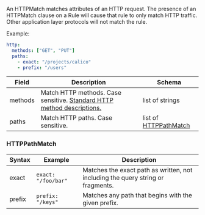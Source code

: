 An HTTPMatch matches attributes of an HTTP request. The presence of an HTTPMatch clause on a Rule will cause that rule to only match HTTP traffic. Other application layer protocols will not match the rule.

Example:

```yaml
http:
  methods: ["GET", "PUT"]
  paths:
    - exact: "/projects/calico"
    - prefix: "/users"
```


| Field | Description | Schema |
|-------|-------------|--------|
| methods | Match HTTP methods. Case sensitive. [Standard HTTP method descriptions.](https://www.w3.org/Protocols/rfc2616/rfc2616-sec9.html) | list of strings |
| paths | Match HTTP paths. Case sensitive. | list of [HTTPPathMatch](#httppathmatch) |

### HTTPPathMatch

| Syntax  | Example             | Description |
|---------|---------------------|-------------|
| exact   | `exact: "/foo/bar"` | Matches the exact path as written, not including the query string or fragments. |
| prefix  | `prefix: "/keys"`   | Matches any path that begins with the given prefix. |
